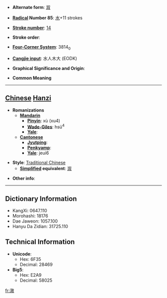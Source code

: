 * '''Alternate form''': [[溆]]

* '''[[Wiktionary:Chinese radical index| Radical]] Number 85''': [[Wiktionary:Chinese radical index 水|水]]+11 strokes

* '''[[Wiktionary:Chinese total strokes index|Stroke number]]''': [[Wiktionary:Chinese total strokes index 14|14]]

* '''Stroke order''': 

* '''[[Wiktionary:Chinese four corner index|Four-Corner System]]''': 3814<sub>0</sub>

* '''[[Wiktionary:Chinese Cangjie index|Cangjie input]]''': 水人木大 (EODK)

* '''Graphical Significance and Origin''': 

* '''Common Meaning'''

----

== [[Chinese]] [[Hanzi]] ==

* '''Romanizations'''
** '''[[Mandarin]]'''
*** '''[[Pinyin]]''': xù (xu4)
*** '''[[Wade-Giles]]''': hsü<sup>4</sup>
*** '''[[Yale]]''': 
** '''[[Cantonese]]'''
*** '''[[Jyutping]]''':
*** '''[[Penkyamp]]''': 
*** '''[[Yale]]''': jeui6

* '''Style''': [[Traditional Chinese]] 
** '''[[Simplified Chinese|Simplified]] equivalent''': [[溆]]

* '''Other info''': 

----

== Dictionary Information ==

* KangXi: 0647.110
* Morohashi: 18176
* Dae Jaweon: 1057.100
* Hanyu Da Zidian: 31725.110

== Technical Information ==

* '''Unicode''':
** Hex: 6F35
** Decimal: 28469
* '''Big5''':
** Hex: E2A9
** Decimal: 58025

[[fr:漵]]